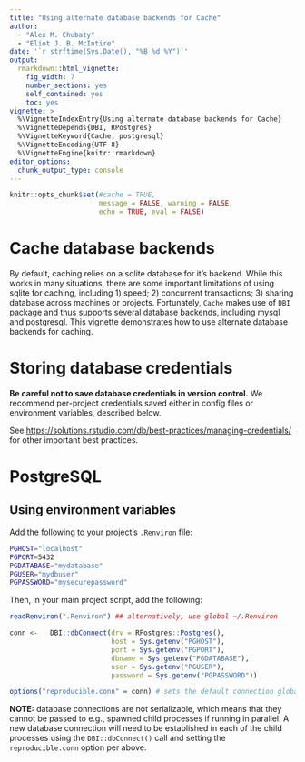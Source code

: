 ```yaml
---
title: "Using alternate database backends for Cache"
author:
  - "Alex M. Chubaty"
  - "Eliot J. B. McIntire"
date: '`r strftime(Sys.Date(), "%B %d %Y")`'
output:
  rmarkdown::html_vignette:
    fig_width: 7
    number_sections: yes
    self_contained: yes
    toc: yes
vignette: >
  %\VignetteIndexEntry{Using alternate database backends for Cache}
  %\VignetteDepends{DBI, RPostgres}
  %\VignetteKeyword{Cache, postgresql}
  %\VignetteEncoding{UTF-8}
  %\VignetteEngine{knitr::rmarkdown}
editor_options: 
  chunk_output_type: console
---
```


```r
knitr::opts_chunk$set(#cache = TRUE,
                      message = FALSE, warning = FALSE,
                      echo = TRUE, eval = FALSE)
```

# Cache database backends

By default, caching relies on a sqlite database for it's backend.
While this works in many situations, there are some important limitations of using sqlite for caching, including 1) speed; 2) concurrent transactions; 3) sharing database across machines or projects.
Fortunately, `Cache` makes use of `DBI` package and thus supports several database backends, including mysql and postgresql.
This vignette demonstrates how to use alternate database backends for caching.

# Storing database credentials

**Be careful not to save database credentials in version control.**
We recommend per-project credentials saved either in config files or environment variables, described below.

See <https://solutions.rstudio.com/db/best-practices/managing-credentials/> for other important best practices.

# PostgreSQL

## Using environment variables

Add the following to your project's `.Renviron` file:

```bash
PGHOST="localhost"
PGPORT=5432
PGDATABASE="mydatabase"
PGUSER="mydbuser"
PGPASSWORD="mysecurepassword"
```

Then, in your main project script, add the following:

```r
readRenviron(".Renviron") ## alternatively, use global ~/.Renviron

conn <-   DBI::dbConnect(drv = RPostgres::Postgres(),
                         host = Sys.getenv("PGHOST"),
                         port = Sys.getenv("PGPORT"),
                         dbname = Sys.getenv("PGDATABASE"),
                         user = Sys.getenv("PGUSER"),
                         password = Sys.getenv("PGPASSWORD"))

options("reproducible.conn" = conn) # sets the default connection globally
```

**NOTE:** database connections are not serializable, which means that they cannot be passed to e.g., spawned child processes if running in parallel.
A new database connection will need to be established in each of the child processes using the `DBI::dbConnect()` call and setting the `reproducible.conn` option per above.

